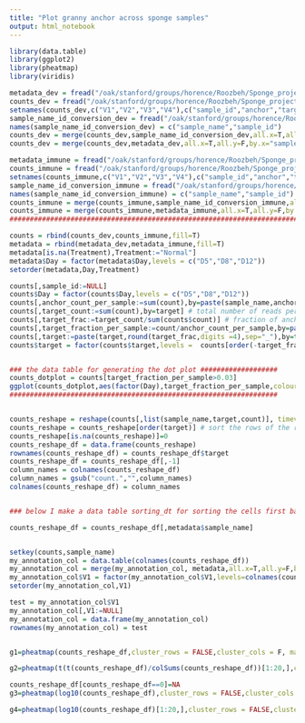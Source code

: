 ```yaml
---
title: "Plot granny anchor across sponge samples"
output: html_notebook
---
```



```r
library(data.table)
library(ggplot2)
library(pheatmap)
library(viridis)

metadata_dev = fread("/oak/stanford/groups/horence/Roozbeh/Sponge_project/runs/Time_Course_runs/Sponge_RNA_developmental_timecourse_RQ23078/metadata_modified.tsv")
counts_dev = fread("/oak/stanford/groups/horence/Roozbeh/Sponge_project/runs/Time_Course_runs/Sponge_RNA_developmental_timecourse_RQ23078_RC/bagranny_counts/bagranny_counts.txt",header=F)
setnames(counts_dev,c("V1","V2","V3","V4"),c("sample_id","anchor","target","count"))
sample_name_id_conversion_dev = fread("/oak/stanford/groups/horence/Roozbeh/Sponge_project/runs/Time_Course_runs/Sponge_RNA_developmental_timecourse_RQ23078_RC/sample_name_to_id.mapping.txt",header = FALSE)
names(sample_name_id_conversion_dev) = c("sample_name","sample_id")
counts_dev = merge(counts_dev,sample_name_id_conversion_dev,all.x=T,all.y=F,by.x="sample_id",by.y="sample_id")
counts_dev = merge(counts_dev,metadata_dev,all.x=T,all.y=F,by.x="sample_name",by.y="sample_name")

metadata_immune = fread("/oak/stanford/groups/horence/Roozbeh/Sponge_project/runs/Time_Course_runs/Sponge_RNA_immune_response_RQ23179/metadata_modified.tsv")
counts_immune = fread("/oak/stanford/groups/horence/Roozbeh/Sponge_project/runs/Time_Course_runs/Sponge_RNA_immune_response_RQ23179_RC/bagranny_counts/bagranny_counts.txt",header=F)
setnames(counts_immune,c("V1","V2","V3","V4"),c("sample_id","anchor","target","count"))
sample_name_id_conversion_immune = fread("/oak/stanford/groups/horence/Roozbeh/Sponge_project/runs/Time_Course_runs/Sponge_RNA_immune_response_RQ23179_RC/sample_name_to_id.mapping.txt",header = FALSE)
names(sample_name_id_conversion_immune) = c("sample_name","sample_id")
counts_immune = merge(counts_immune,sample_name_id_conversion_immune,all.x=T,all.y=F,by.x="sample_id",by.y="sample_id")
counts_immune = merge(counts_immune,metadata_immune,all.x=T,all.y=F,by.x="sample_name",by.y="sample_name")
#######################################################################################################################

counts = rbind(counts_dev,counts_immune,fill=T)
metadata = rbind(metadata_dev,metadata_immune,fill=T)
metadata[is.na(Treatment),Treatment:="Normal"]
metadata$Day = factor(metadata$Day,levels = c("D5","D8","D12"))
setorder(metadata,Day,Treatment)

counts[,sample_id:=NULL]
counts$Day = factor(counts$Day,levels = c("D5","D8","D12"))
counts[,anchor_count_per_sample:=sum(count),by=paste(sample_name,anchor)]
counts[,target_count:=sum(count),by=target] # total number of reads per target
counts[,target_frac:=target_count/sum(counts$count)] # fraction of anchor read for each target
counts[,target_fraction_per_sample:=count/anchor_count_per_sample,by=paste(target,sample_name)]
counts[,target:=paste(target,round(target_frac,digits =4),sep="_"),by=target]
counts$target = factor(counts$target,levels =  counts[order(-target_frac),list(target,target_frac)][!duplicated(target)]$target) # sort targets based on their counts


### the data table for generating the dot plot ###################
counts_dotplot = counts[target_fraction_per_sample>0.03]
ggplot(counts_dotplot,aes(factor(Day),target_fraction_per_sample,colour=factor(target)))+geom_point(size=3) + theme_bw() +  theme(text = element_text(size=20))
##################################################################


counts_reshape = reshape(counts[,list(sample_name,target,count)], timevar="sample_name", idvar="target", direction="wide")
counts_reshape = counts_reshape[order(target)] # sort the rows of the reshaped datatable based on the marginal target counts
counts_reshape[is.na(counts_reshape)]=0
counts_reshape_df = data.frame(counts_reshape)
rownames(counts_reshape_df) = counts_reshape_df$target
counts_reshape_df = counts_reshape_df[,-1]
column_names = colnames(counts_reshape_df)
column_names = gsub("count.","",column_names)
colnames(counts_reshape_df) = column_names


### below I make a data table sorting_dt for sorting the cells first based on celltype and then target fraction1, target fraction2, ... 

counts_reshape_df = counts_reshape_df[,metadata$sample_name]


setkey(counts,sample_name)
my_annotation_col = data.table(colnames(counts_reshape_df))
my_annotation_col = merge(my_annotation_col, metadata,all.x=T,all.y=F,by.x="V1",by.y="sample_name")
my_annotation_col$V1 = factor(my_annotation_col$V1,levels=colnames(counts_reshape_df))
setorder(my_annotation_col,V1)

test = my_annotation_col$V1
my_annotation_col[,V1:=NULL]
my_annotation_col = data.frame(my_annotation_col)
rownames(my_annotation_col) = test


g1=pheatmap(counts_reshape_df,cluster_rows = FALSE,cluster_cols = F, main = "bagranny_anchor_across_RNA_developmental_samples", show_colnames = FALSE,fontsize = 6, color = viridis(n = 256, alpha = 1, begin = 0, end = 1, option = "viridis"),annotation_col = my_annotation_col,show_rownames = F)

g2=pheatmap(t(t(counts_reshape_df)/colSums(counts_reshape_df))[1:20,],cluster_rows = FALSE,cluster_cols = F, main = "bagranny_anchor_across_RNA_developmental_samples", show_colnames = FALSE,fontsize = 6, color = viridis(n = 256, alpha = 1, begin = 0, end = 1, option = "viridis"),annotation_col = my_annotation_col,show_rownames = F)

counts_reshape_df[counts_reshape_df==0]=NA
g3=pheatmap(log10(counts_reshape_df),cluster_rows = FALSE,cluster_cols = F, main = "bagranny_anchor_across_RNA_developmental_samples", show_colnames = FALSE,fontsize = 6, color = viridis(n = 256, alpha = 1, begin = 0, end = 1, option = "viridis"),annotation_col = my_annotation_col,show_rownames = F,na_col = "white",legend_breaks = c(0,log10(10),log10(100),log10(1000) ), legend_labels = c(1,10,100,1000))

g4=pheatmap(log10(counts_reshape_df)[1:20,],cluster_rows = FALSE,cluster_cols = F, main = "bagranny_anchor_across_RNA_developmental_samples", show_colnames = FALSE,fontsize = 6, color = viridis(n = 256, alpha = 1, begin = 0, end = 1, option = "viridis"),annotation_col = my_annotation_col,show_rownames = F,na_col = "white",legend_breaks = c(0,log10(10),log10(100),log10(1000) ), legend_labels = c(1,10,100,1000))

```
